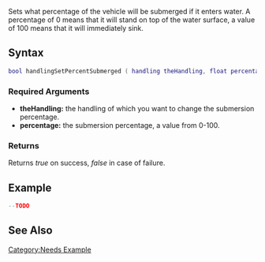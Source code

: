 
{{Server function}}
{{Needs_Example}}
Sets what percentage of the vehicle will be submerged if it enters water. A percentage of 0 means that it will stand on top of the water surface, a value of 100 means that it will immediately sink.

==Syntax==
<syntaxhighlight lang="lua">
bool handlingSetPercentSubmerged ( handling theHandling, float percentage )
</syntaxhighlight>

===Required Arguments===
*'''theHandling:''' the handling of which you want to change the submersion percentage.
*'''percentage:''' the submersion percentage, a value from 0-100.

===Returns===
Returns ''true'' on success, ''false'' in case of failure.

==Example==
<syntaxhighlight lang="lua">
--TODO
</syntaxhighlight>

==See Also==
{{Handling_functions}}

[[/Category:Needs Example.md|Category:Needs Example]]